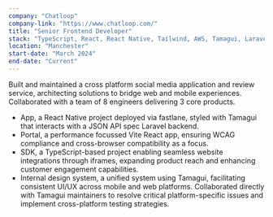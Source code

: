 ```yaml
---
company: "Chatloop"
company-link: "https://www.chatloop.com/"
title: "Senior Frontend Developer"
stack: "TypeScript, React, React Native, Tailwind, AWS, Tamagui, Laravel, Storybook, Vite, Webpack"
location: "Manchester"
start-date: "March 2024"
end-date: "Current"
---
```


Built and maintained a cross platform social media application and review service, architecting solutions to bridge web and mobile experiences. Collaborated with a team of 8 engineers delivering 3 core products.

- App, a React Native project deployed via fastlane, styled with Tamagui that interacts with a JSON API spec Laravel backend.
- Portal, a performance focussed Vite React app, ensuring WCAG compliance and cross-browser compatibility as a focus. 
- SDK, a TypeScript-based project enabling seamless website integrations through iframes, expanding product reach and enhancing customer engagement capabilities.
- Internal design system, a unified system using Tamagui, facilitating consistent UI/UX across mobile and web platforms. Collaborated directly with Tamagui maintainers to resolve critical platform-specific issues and implement cross-platform testing strategies.

